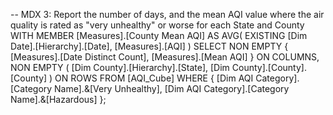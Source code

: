 -- MDX 3: Report the number of days, and the mean AQI value where the air quality is rated as "very unhealthy" or worse for each State and County
WITH 
MEMBER [Measures].[County Mean AQI] AS
    AVG(
		EXISTING [Dim Date].[Hierarchy].[Date], 
		[Measures].[AQI]
    )
SELECT
	NON EMPTY 
	{
		[Measures].[Date Distinct Count],
		[Measures].[Mean AQI]
	} ON COLUMNS,
	NON EMPTY 
	(
		[Dim County].[Hierarchy].[State],
		[Dim County].[County].[County]
	) ON ROWS
FROM [AQI_Cube]
WHERE 
	{
		[Dim AQI Category].[Category Name].&[Very Unhealthy],
		[Dim AQI Category].[Category Name].&[Hazardous]
	};